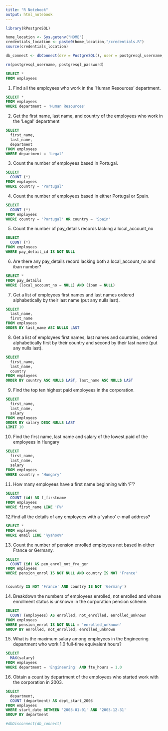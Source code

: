 ```yaml
---
title: "R Notebook"
output: html_notebook
---
```


```r
library(RPostgreSQL)

home_location <- Sys.getenv("HOME")
credentials_location <- paste0(home_location,"/credentials.R")
source(credentials_location)

db_connect <- dbConnect(drv = PostgreSQL(), user = postgresql_username, password = postgresql_password, dbname = "omni_employees", host = "localhost")

rm(postgresql_username, postgresql_password)
```


```sql
SELECT *
FROM employees
```





1. Find all the employees who work in the ‘Human Resources’ department.
```sql
SELECT *
FROM employees
WHERE department = 'Human Resources'
```

2. Get the first name, last name, and country of the employees who work in the ‘Legal’ department
```sql
SELECT 
  first_name,
  last_name,
  department
FROM employees
WHERE department = 'Legal'
```

3. Count the number of employees based in Portugal.
```sql
SELECT 
  COUNT (*)
FROM employees
WHERE country = 'Portugal'
```

4. Count the number of employees based in either Portugal or Spain.
```sql
SELECT 
  COUNT (*)
FROM employees
WHERE country = 'Portugal' OR country = 'Spain'
```

5. Count the number of pay_details records lacking a local_account_no
```sql
SELECT
  COUNT (*)
FROM employees
WHERE pay_detail_id IS NOT NULL
```

6. Are there any pay_details record lacking both a local_account_no and iban number?
```sql
SELECT *
FROM pay_details
WHERE (local_account_no = NULL) AND (iban = NULL)
```


7. Get a list of employees first names and last names ordered alphabetically by their last name (put any nulls last).
```sql
SELECT
  last_name,
  first_name
FROM employees
ORDER BY last_name ASC NULLS LAST
```


8. Get a list of employees first names, last names and countries, ordered alphabetically first by their country and second by their last name (put any nulls last).
```sql
SELECT
  first_name,
  last_name, 
  country
FROM employees
ORDER BY country ASC NULLS LAST, last_name ASC NULLS LAST
```


9. Find the top ten highest paid employees in the corporation.
```sql
SELECT 
  first_name,
  last_name,
  salary
FROM employees
ORDER BY salary DESC NULLS LAST
LIMIT 10
```

10. Find the first name, last name and salary of the lowest paid of the employees in Hungary
```sql
SELECT 
  first_name,
  last_name,
  salary
FROM employees
WHERE country = 'Hungary'
```

11. How many employees have a first name beginning with ‘F’?
```sql
SELECT 
  COUNT (id) AS f_firstname
FROM employees
WHERE first_name LIKE 'F%'
```

12.Find all the details of any employees with a ‘yahoo’ e-mail address?
```sql
SELECT *
FROM employees
WHERE email LIKE '%yahoo%'
```

13. Count the number of pension enrolled employees not based in either France or Germany.
```sql
SELECT
  COUNT (id) AS pen_enrol_not_fra_ger
FROM employees
WHERE pension_enrol IS NOT NULL AND country IS NOT 'France'


(country IS NOT 'France' AND country IS NOT 'Germany')
```

14. Breakdown the numbers of employees enrolled, not enrolled and whose enrollment status is unknown in the corporation pension scheme.
```sql
SELECT
  COUNT (employees) AS enrolled, not_enrolled, enrolled_unknown
FROM employees
WHERE pension_enrol IS NOT NULL = 'enrolled_unknown'
GROUP BY enrolled, not_enrolled, enrolled_unknown
```

15. What is the maximum salary among employees in the Engineering department who work 1.0 full-time equivalent hours?
```sql
SELECT
  MAX(salary)
FROM employees
WHERE department = 'Engineering' AND fte_hours = 1.0
```

16. Obtain a count by department of the employees who started work with the corporation in 2003.
```sql
SELECT 
  department,
  COUNT (department) AS dept_start_2003
FROM employees
WHERE start_date BETWEEN '2003-01-01' AND '2003-12-31'
GROUP BY department
```



```r
#dbDisconnect(db_connect)
```

